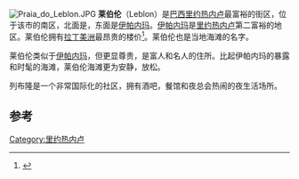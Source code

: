 {{Infobox settlement
|name                              = 莱伯伦
|native_name                   =Leblon
|other_name                    =
|settlement_type              = 
|coordinates_display        = inline,title
|coordinates_region         = BR
|subdivision_type             = 国家
|subdivision_name           = {{flag|Brazil}}
|subdivision_type1          = 州
|subdivision_name1        = [[里约热内卢州|里约热内卢州]]
|subdivision_type2          = 市
|subdivision_name2        = [[里约热内卢|里约热内卢]]
|subdivision_type3           = 区
|subdivision_name3         = 南区
|latd=22    | latm=59    | lats=00    | latNS      = S
|longd=43 | longm=13 | longs=33 | longEW   = W
}}
[[File:Praia_do_Leblon.JPG|thumb]]
'''莱伯伦'''（Leblon）是[[巴西|巴西]][[里约热内卢|里约热内卢]]最富裕的街区，位于该市的南区，北面是{{Link-en|加维亚|Gávea}}，东面是[[伊帕内玛|伊帕内玛]]。[[伊帕内玛|伊帕内玛]]是[[里约热内卢|里约热内卢]]第二富裕的地区。莱伯伦拥有[[拉丁美洲|拉丁美洲]]最昂贵的楼价<ref>{{Cite web |url=http://www.diariodorio.com/leblon-tem-o-metro-quadrado-mais-caro-do-brasil-e-a-maior-valorizao/ |title=存档副本 |access-date=2014-04-05 |archive-date=2021-05-02 |archive-url=https://web.archive.org/web/20210502055734/https://diariodorio.com/leblon-tem-o-metro-quadrado-mais-caro-do-brasil-e-a-maior-valorizao/ |dead-url=no }}</ref>。莱伯伦也是当地海滩的名字。

莱伯伦类似于[[伊帕内玛|伊帕内玛]]，但更显尊贵，是富人和名人的住所。比起伊帕内玛的暴露和时髦的海滩，莱伯伦海滩更为安静，放松。

列布隆是一个非常国际化的社区，拥有酒吧，餐馆和夜总会热闹的夜生活场所。

== 参考 ==
{{Reflist}}

[[Category:里约热内卢|Category:里约热内卢]]